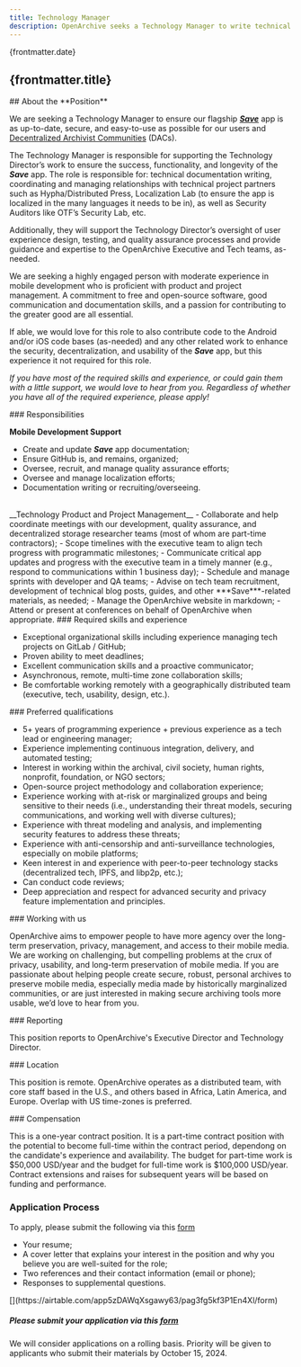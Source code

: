 ```yaml
---
title: Technology Manager
description: OpenArchive seeks a Technology Manager to write technical documentation, support code, and manage our overall technical effort, including supporting the Technology Director’s work to develop and implement our secure mobile archiving app.
---
```



<JobHeaderSection>
{frontmatter.date}

## {frontmatter.title}

</JobHeaderSection>

<AboutSection />

<AboutPositionSection>
## About the **Position**

We are seeking a Technology Manager to ensure our flagship [***Save***](https://open-archive.org/save) app is as up-to-date, secure, and easy-to-use as possible for our users and [Decentralized Archivist Communities](https://open-archive.org/programs) (DACs).

The Technology Manager is responsible for supporting the Technology Director’s work to ensure the success, functionality, and longevity of the ***Save***  app. The role is responsible for: technical documentation writing, coordinating and managing relationships with technical project partners such as Hypha/Distributed Press, Localization Lab (to ensure the app is localized in the many languages it needs to be in), as well as Security Auditors like OTF’s Security Lab, etc. 

Additionally, they will support the Technology Director’s oversight of user experience design, testing, and quality assurance processes and provide guidance and expertise to the OpenArchive Executive and Tech teams, as-needed.

We are seeking a highly engaged person with moderate experience in mobile development who is proficient with product and project management. A commitment to free and open-source software, good communication and documentation skills, and a passion for contributing to the greater good are all essential.

If able, we would love for this role to also contribute code to the Android and/or iOS code bases (as-needed) and any other related work to enhance the security, decentralization, and usability of the ***Save*** app, but this experience it not required for this role.

_If you have most of the required skills and experience, or could gain them with a little support, we would love to hear from you. Regardless of whether you have all of the required experience, please apply!_


</AboutPositionSection>

<DetailsSection>
<DetailItem>
### Responsibilities

__Mobile Development Support__
- Create and update ***Save*** app documentation;
- Ensure GitHub is, and remains, organized;
- Oversee, recruit, and manage quality assurance efforts;
- Oversee and manage localization efforts;
- Documentation writing or recruiting/overseeing. 
<br>
__Technology Product and Project Management__
- Collaborate and help coordinate meetings with our development, quality assurance, and decentralized storage researcher teams (most of whom are part-time contractors);
- Scope timelines with the executive team to align tech progress with programmatic milestones;
- Communicate critical app updates and progress with the executive team in a timely manner (e.g., respond to communications within 1 business day);
- Schedule and manage sprints with developer and QA teams;
- Advise on tech team recruitment, development of technical blog posts, guides, and other ***Save***-related materials, as needed;
- Manage the OpenArchive website in markdown;
- Attend or present at conferences on behalf of OpenArchive when appropriate.


</DetailItem>
<DetailItem>
### Required skills and experience

- Exceptional organizational skills including experience managing tech projects on GitLab / GitHub;
- Proven ability to meet deadlines;
- Excellent communication skills and a proactive communicator;
- Asynchronous, remote, multi-time zone collaboration skills;
- Be comfortable working remotely with a geographically distributed team (executive, tech, usability, design, etc.).


</DetailItem>
<DetailItem>
### Preferred qualifications

- 5+ years of programming experience + previous experience as a tech lead or engineering manager;
- Experience implementing continuous integration, delivery, and automated testing;
- Interest in working within the archival, civil society, human rights, nonprofit, foundation, or NGO sectors;
- Open-source project methodology and collaboration experience;
- Experience working with at-risk or marginalized groups and being sensitive to their needs (i.e., understanding their threat models, securing communications, and working well with diverse cultures);
- Experience with threat modeling and analysis, and implementing security features to address these threats;
- Experience with anti-censorship and anti-surveillance technologies, especially on mobile platforms;
- Keen interest in and experience with peer-to-peer technology stacks (decentralized tech, IPFS, and libp2p, etc.);
- Can conduct code reviews;
- Deep appreciation and respect for advanced security and privacy feature implementation and principles.

</DetailItem>
<DetailItem>
  ### Working with us

OpenArchive aims to empower people to have more agency over the long-term preservation, privacy, management, and access to their mobile media. We are working on challenging, but compelling problems at the crux of privacy, usability, and long-term preservation of mobile media. If you are passionate about helping people create secure, robust, personal archives to preserve mobile media, especially media made by historically marginalized communities, or are just interested in making secure archiving tools more usable, we’d love to hear from you.

</DetailItem>
<DetailItem>
  ### Reporting

This position reports to OpenArchive's Executive Director and Technology Director.


</DetailItem>
<DetailItem>
  ### Location

This position is remote. OpenArchive operates as a distributed team, with core staff based in the U.S., and others based in Africa, Latin America, and Europe. Overlap with US time-zones is preferred.

</DetailItem>
<DetailItem>
  ### Compensation

This is a one-year contract position. It is a part-time contract position with the potential to become full-time within the contract period, dependong on the candidate's experience and availability. The budget for part-time work is $50,000 USD/year and the budget for full-time work is $100,000 USD/year. Contract extensions and raises for subsequent years will be based on funding and performance.
</DetailItem>
<DetailItem>
  ### Application Process

To apply, please submit the following via this [form](https://airtable.com/shruzvR3f7eGvs2oV)

- Your resume;
- A cover letter that explains your interest in the position and why you believe you are well-suited for the role;
- Two references and their contact information (email or phone);
- Responses to supplemental questions.

</DetailItem>
<ContactBox>
  [](https://airtable.com/app5zDAWqXsgawy63/pag3fg5kf3P1En4Xl/form)

##### Please submit your application via this [form](https://airtable.com/app5zDAWqXsgawy63/pag3fg5kf3P1En4Xl/form)

We will consider applications on a rolling basis. Priority will be given to applicants who submit their materials by October 15, 2024.

</ContactBox>
</DetailsSection>

<DiverseSection />
